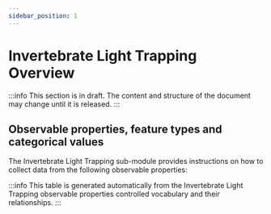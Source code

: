 ```yaml
---
sidebar_position: 1
---
```



# Invertebrate Light Trapping Overview

:::info
This section is in draft. The content and structure of the document may change until it is released.
:::

## Observable properties, feature types and categorical values

The Invertebrate Light Trapping sub-module provides instructions on how to collect data from the following observable properties:

<OverviewTable moduleOpCollectionUri="https://linked.data.gov.au/def/test/dawe-cv/beacf237-e402-4911-a9e4-89925374df23" />

:::info
This table is generated automatically from the Invertebrate Light Trapping observable properties controlled vocabulary and their relationships.
:::

